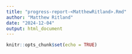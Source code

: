 ---
title: "progress-report-<MatthewRitland>.Rmd"
author: "Matthew Ritland"
date: "2024-12-04"
output: html_document
---

```{r setup, include=FALSE}
knitr::opts_chunk$set(echo = TRUE)
```

